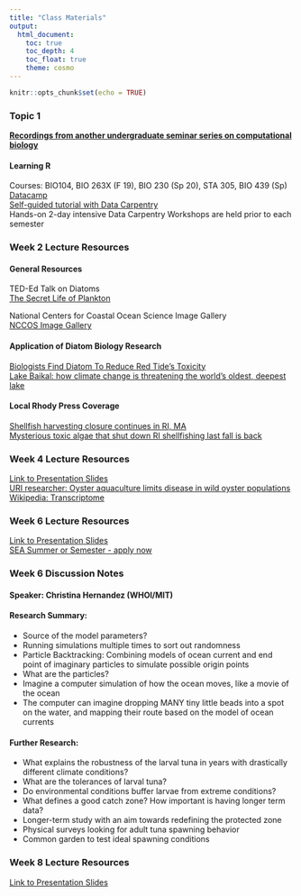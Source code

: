```yaml
---
title: "Class Materials"
output:
  html_document:
    toc: true
    toc_depth: 4
    toc_float: true
    theme: cosmo
---
```


```r
knitr::opts_chunk$set(echo = TRUE)
```

### Topic 1

**[Recordings from another undergraduate seminar series on computational biology](https://www.youtube.com/playlist?list=PLV8dyTG7O7VaAdUsW791_yOxE51aFHCmY)**

#### Learning R
Courses: BIO104, BIO 263X (F 19), BIO 230 (Sp 20), STA 305, BIO 439 (Sp)  
[Datacamp](https://www.datacamp.com/courses/free-introduction-to-r)  
[Self-guided tutorial with Data Carpentry](https://datacarpentry.org/R-ecology-lesson/)  
Hands-on 2-day intensive Data Carpentry Workshops are held prior to each semester

### Week 2 Lecture Resources

#### General Resources  

TED-Ed Talk on Diatoms  
[The Secret Life of Plankton](https://www.ted.com/talks/the_secret_life_of_plankton/transcript?language=en)  

National Centers for Coastal Ocean Science Image Gallery  
[NCCOS Image Gallery](https://coastalscience.noaa.gov/research/stressor-impacts-mitigation/pmn/image-gallery/)  

#### Application of Diatom Biology Research  
[Biologists Find Diatom To Reduce Red Tide's Toxicity](https://www.sciencedaily.com/releases/2008/08/080820163241.htm)  
[Lake Baikal: how climate change is threatening the world’s oldest, deepest lake](https://theconversation.com/lake-baikal-how-climate-change-is-threatening-the-worlds-oldest-deepest-lake-109389)  

#### Local Rhody Press Coverage  
[Shellfish harvesting closure continues in RI, MA](https://turnto10.com/news/local/shellfish-harvesting-closure-continues-in-ri-ma)  
[Mysterious toxic algae that shut down RI shellfishing last fall is back](https://www.providencejournal.com/news/20170303/mysterious-toxic-algae-that-shut-down-ri-shellfishing-last-fall-is-back)  

### Week 4 Lecture Resources
[Link to Presentation Slides](https://BobLiterman.github.io/bio260X_spring19/Slides/Erin_Roberts_Slides.pdf)  
[URI researcher: Oyster aquaculture limits disease in wild oyster populations](https://www.thewesterlysun.com/news/charlestown/uri-researcher-oyster-aquaculture-limits-disease-in-wild-oyster-populations/article_6d77959e-07b3-11e9-98cf-53f4ac62e0ed.html)  
[Wikipedia: Transcriptome](https://en.wikipedia.org/wiki/Transcriptome)  

### Week 6 Lecture Resources
[Link to Presentation Slides](https://BobLiterman.github.io/bio260X_spring19/Slides/Christina_Hernandez_Slides.pdf)  
[SEA Summer or Semester - apply now](https://www.sea.edu/)

### Week 6 Discussion Notes
#### Speaker: Christina Hernandez  (WHOI/MIT)

#### Research Summary:
- Source of the  model parameters?
- Running simulations multiple times to sort  out randomness
- Particle Backtracking: Combining models of ocean current and end point of imaginary particles to simulate possible origin points
- What are the particles?
- Imagine a  computer simulation of how the ocean moves, like a movie of the ocean
- The computer can imagine dropping MANY  tiny  little beads into a spot on the water, and  mapping their route based on the model of ocean currents

#### Further Research:
- What explains the robustness of the larval tuna in  years with drastically different climate conditions?
- What are the tolerances of larval tuna?
- Do environmental conditions buffer larvae from extreme conditions?
- What defines a good catch zone? How important  is having longer term data?
- Longer-term study with an aim towards  redefining the protected zone
- Physical surveys looking for adult tuna spawning behavior
- Common garden to test ideal spawning conditions

### Week 8 Lecture Resources
[Link to Presentation Slides](https://BobLiterman.github.io/bio260X_spring19/Slides/Literman_Bio260X.pdf)  
